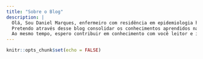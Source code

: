 ```yaml
---
title: "Sobre o Blog"
description: |
  Olá, Sou Daniel Marques, enfermeiro com residência em epidemiologia hospitalar pela Universidade Federal de Sergipe, epidemiologista de campo pela Fiocruz (Brasília) e cientista de dados em formação na USP/ESALQ.
  Pretendo através desse blog consolidar os conhecimentos aprendidos na pós-graduação em ciência de dados, por meio de aplicações práticas envolvendo a área da saúde, e sempre que possível a epidemiologia, dada a minha formação.
  Ao mesmo tempo, espero contribuir em conhecimento com você leitor e interessado nesse ramo tão gratificante que é a Ciência de Dados.
---
```


```r
knitr::opts_chunk$set(echo = FALSE)
```

